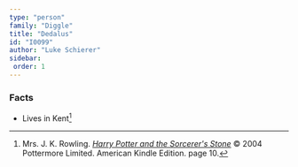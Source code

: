 ```yaml
---
type: "person"
family: "Diggle"
title: "Dedalus"
id: "I0099"
author: "Luke Schierer"
sidebar:
 order: 1
---
```


### Facts

* Lives in Kent[^220927-4]

[^220927-4]: Mrs. J. K. Rowling.
    _[Harry Potter and the Sorcerer's Stone](https://www.librarything.com/work/5403381/book/225886281)_
    © 2004 Pottermore Limited. American Kindle Edition. page 10.

